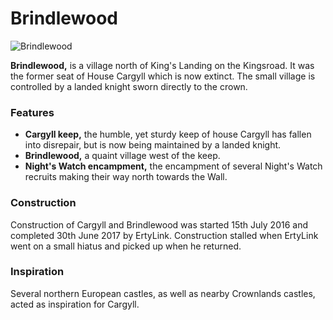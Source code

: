 

# Brindlewood

<Image src="https://cdn.sanity.io/images/1as7cn02/production/46379bc142a461c8ab49daa1b2d3a8f6d48db7c1-1920x1017.png?w=976&h=350&fit=crop&crop=center&auto=format" alt="Brindlewood" width={976} height={350}  />

<ProjectDetails
  floatRight
  region="Crownlands"
  house="House Cargyll Formerly"
  type="Village"
  status="Completed"
  warp="/warp brindlewood"
  projectLead="Ertylink"
  dateStarted="July 15, 2016"
  dateCompleted="July 15, 2016"
/>

**Brindlewood,** is a village north of King's Landing on the Kingsroad. It was the former seat of House Cargyll which is now extinct. The small village is controlled by a landed knight sworn directly to the crown.

### Features

* **Cargyll keep,** the humble, yet sturdy keep of house Cargyll has fallen into disrepair, but is now being maintained by a landed knight.
* **Brindlewood,** a quaint village west of the keep.
* **Night's Watch encampment,** the encampment of several Night's Watch recruits making their way north towards the Wall.

### Construction

Construction of Cargyll and Brindlewood was started 15th July 2016 and completed 30th June 2017 by ErtyLink. Construction stalled when ErtyLink went on a small hiatus and picked up when he returned.

### Inspiration

Several northern European castles, as well as nearby Crownlands castles, acted as inspiration for Cargyll.